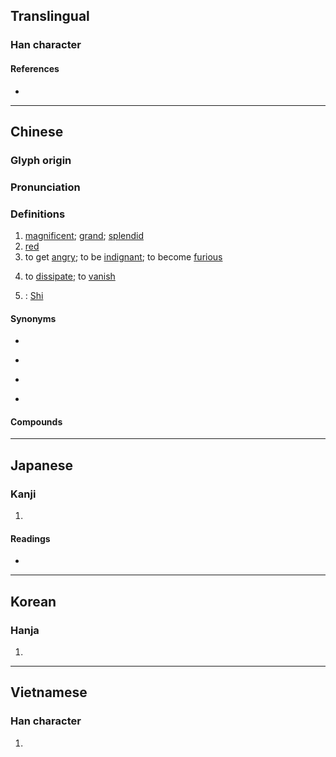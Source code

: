 {{character info}}
==Translingual==

===Han character===
{{Han char|rn=37|rad=大|as=12|sn=15|four=40036|canj=KMAA|ids=⿻大皕}}

====References====
* {{Han ref|kx=0254.020|dkj=06002|dj=0515.270|hdz=10549.030|uh=596D|ud=22893|bh=BC5D|bd=48221}}

----

==Chinese==
{{zh-forms|alt=𡚐,𠁗}}

===Glyph origin===
{{Han etym}}

===Pronunciation===
{{zh-pron
|m=shì
|c=sik1
|mc=y
|oc=y
|cat=a,v,pn
}}

===Definitions===
{{zh-hanzi}}

# [[magnificent]]; [[grand]]; [[splendid]]
# [[red]]
# to get [[angry]]; to be [[indignant]]; to become [[furious]]
# {{lb|zh|of smoke, smell, emotion etc.}} to [[dissipate]]; to [[vanish]]
# {{surname|zh}}: [[Shi]]

====Synonyms====
* {{s|magnificent}}
{{zh-syn-saurus|盛大}}
* {{s|red}} {{zh-l|紅色}}
* {{s|to get angry}}
{{zh-syn-saurus|發脾氣}}
* {{s|to dissipate}}
{{zh-syn-saurus|消失}}

====Compounds====
{{zh-der|奭懌|奭然}}

----

==Japanese==

===Kanji===
{{ja-kanji|grade=|rs=大12}}

# {{rfdef|ja|sort=大12}}

====Readings====
* {{ja-readings|on=[[せき]] (seki), [[しゃく]] (shaku), [[かく]] (kaku), [[きゃく]] (kyaku)|kun=[[さかん]] (sakan), [[いかるさま]] (ikarusama)}}

----

==Korean==

===Hanja===
{{ko-hanja|hangeul=[[석]], [[학]]|rv=seok, hak|mr=sŏk, hak}}

# {{rfdef|ko|sort=大12}}

----

==Vietnamese==

===Han character===
{{vi-readings|reading=thích|rs=大12}}

# {{rfdef|vi}}